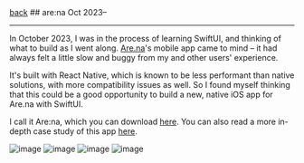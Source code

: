 
<div className="heading">
  <a className="back" href="/"><LeftArrow />back</a>
  ## are:na
  <span>Oct 2023–</span>
</div>

<hr />

In October 2023, I was in the process of learning SwiftUI, and thinking of what to build as I went along. [Are.na](https://are.na)'s mobile app came to mind – it had always felt a little slow and buggy from my and other users' experience.

It's built with React Native, which is known to be less performant than native solutions, with more compatibility issues as well. So I found myself thinking that this could be a good opportunity to build a new, native iOS app for Are.na with SwiftUI.

I call it Are:na, which you can download [here](https://testflight.apple.com/join/pn2mkLJ0). You can also read a more in-depth case study of this app [here](https://yihuihu.com/arena).

![image](https://product-design-portfolio.s3.us-east-2.amazonaws.com/arena/main.webp)
![image](https://product-design-portfolio.s3.us-east-2.amazonaws.com/arena/new-compare.webp)
![image](https://product-design-portfolio.s3.us-east-2.amazonaws.com/arena/dark-mode.webp)
![image](https://product-design-portfolio.s3.us-east-2.amazonaws.com/arena/impact.webp)